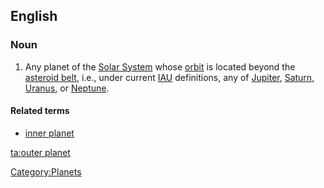 ==English==

===Noun===
{{en-noun|sg=[[outer]] [[planet]]}}

# Any planet of the [[Solar System]] whose [[orbit]] is located beyond the [[asteroid belt]], i.e., under current [[IAU]] definitions, any of [[Jupiter]], [[Saturn]], [[Uranus]], or [[Neptune]].

====Related terms====
* [[inner planet]]

[[Category:Planets]]

[[ta:outer planet]]